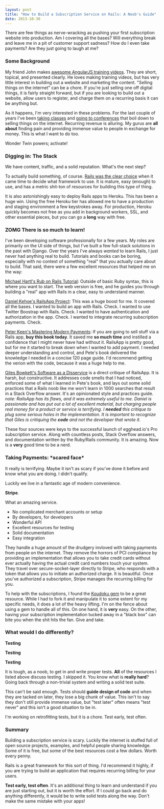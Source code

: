 ```yaml
---
layout: post
title: "How to Build a Subscription Service on Rails: A Noob's Guide"
date: 2013-10-30
---
```


There are few things as nerve-wracking as pushing your first subscription
website into production. Am I covering all the bases? Will everything break and
leave me in a pit of customer support sadness? How do I even take payments? Are
they just going to laugh at me?

### Some Background

My friend John makes [awesome AngularJS training videos](https://egghead.io). They are short, topical, and
presented clearly. He loves making training videos, but has very little interest
in building out a website and marketing the content. "Selling things on the
internet" can be a chore. If you're just selling one off digital things, it is
fairly straight forward, but if you are looking to build out a website, allow
users to register, and charge them on a recurring basis it can be anything but.

As it happens, I'm very interested in these problems. For the last couple of
years I've been [taking
classes](https://www.joelhooks.com/blog/2013/06/07/what-i-learned-from-brennan-dunns-consultancy-masterclass-w-slash-sketchnotes/)
and [going to
conferences](https://www.joelhooks.com/blog/2013/06/06/my-sketchnotes-and-thoughts-from-baconbizconf-2013/)
that boil down to selling things on the internet. Recurring revenue is alluring.
My gurus are **all about** finding pain and providing immense value to people in
exchange for money. This is what I want to do too.

Wonder Twin powers; activate!

### Digging in: The Stack

We have content, traffic, and a solid reputation. What's the next step?

To actually build something, of course. [Rails was the clear
choice](https://www.joelhooks.com/blog/2013/09/15/why-i-built-an-angularjs-training-site-on-rails/)
when it came time to decide what framework to use. It is mature, easy (enough)
to use, and has a metric shit-ton of resources for building this type of thing.

It is also astonishingly easy to deploy Rails apps to Heroku. This has been a
huge win. Using the free Heroku tier has allowed me to have a production and
staging environment a few keystrokes away. For production, Heroku quickly becomes not free as you add in background workers, SSL, and other essential pieces, but you can go a **long** way with free.

### ZOMG There is so much to learn!

I've been developing software professionally for a few years. My roles are
primarily on the UI side of things, but I've built a few full-stack solutions in
the past with Django. Over the years I've always _wanted_ to learn Rails, I just
never had anything real to build. Tutorials and books can be boring, especially
with no context of something "real" that you actually care about to build. That
said, there were a few excellent resources that helped me on the way:

[Michael Hartl's Rub on Rails Tutorial](https://ruby.railstutorial.org/): Outside
of basic Ruby syntax, this is where you want to start. The web version is free,
and he guides you through building a "real" app with Rails in a clear, easy to
understand manner.

[Daniel Kehoe's RailsApp Project](https://railsapps.github.io/): This was a huge
boost for me. It covered all the bases. I wanted to build an app with Rails.
Check. I wanted to use Twitter Boostrap with Rails. Check. I wanted to have
authentication and authorization in the app. Check. I wanted to integrate
recurring subscription payments. Check.

[Peter Keen's Mastering Modern
Payments](https://www.petekeen.net/mastering-modern-payments): If you are going
to sell stuff via a Rails app, **buy this book today**. It saved me **so much
time** and instilled a confidence that I might never have had without it.
RailsApp is pretty good, but for me it started to break down when I wanted to
add payment. I needed deeper understanding and control, and Pete's book
delivered the knowledge I needed in a concise 120 page guide. I'd recommend
getting the verion with the code, because it was a huge help to me.

[Giles Bowkett's Software as a
Disservice](https://gilesbowkett.blogspot.com/2013/10/new-ebook-software-as-disservice-fixing.html)
is a direct critique of RailsApp. It is harsh, but constructive. It addresses
code smells that I had noticed, enforced some of what I learned in Pete's book,
and lays out some solid practices that a Rails noob like me won't learn in 1000
searches that result in a Stack Overflow answer. It's an opinionated style and
practices guide. _note: RailsApp has its flaws, and it was extremely useful to
me. Daniel is passionate and has put out a lot of excellent material, but
charging people real money for a product or service is terrifying. I **needed**
this critique to plug some serious holes in the implementation. It is important
to recognize that Giles is critiquing the **code** and not the developer that
wrote it._

These four sources were keys to the successful launch of egghead.io's Pro
subscription service. Along with countless posts, Stack Overflow answers, and
documentation written by the Ruby/Rails community. It is amazing. Now is a
**very** good time to be a nerd.

### Taking Payments: \*scared face\*

It really is terrifying. Maybe it isn't as scary if you've done it before and
know what you are doing. I didn't qualify.

Luckily we live in a fantastic age of modern convenience.

**Stripe**.

What an amazing service.

- No complicated merchant accounts or setup
- By developers, for developers
- Wonderful API
- Excellent resources for testing
- Solid documentation
- Easy integration

They handle a huge amount of the drudgery invloved with taking payments from
people on the internet. They remove the horrors of PCI compliance by providing
an implementation that allows you to take credit cards without ever actually
having the actual credit card numbers touch your system. They travel over
secure-socket-layer directly to Stripe, who responds with a token that allows
you to initiate an authorized charge. It is beautiful. Once you've authorized a
subscription, Stripe manages the recurring billing for you.

To help with the subscriptions, I found the [Koudoku
gem](https://github.com/andrewculver/koudoku) to be a great resource. While I
had to fork it and manipulate it to some extent for my specific needs, it does a
lot of the heavy lifting. I'm on the fence about using a gem to handle all of
this. On one hand, it is **very** easy. On the other, having your subscription
implementation tucked away in a "black box" can bite you when the shit hits the
fan. Give and take.

### What would I do differently?

**Testing**

**Testing**

**Testing**

It is tough, as a noob, to get in and write proper tests. **All** of the
resources I listed above discuss testing. I skipped it. You know what is
**really hard**? Going back through a non-trivial system and writing a solid
test suite.

This can't be said enough. Tests should **guide design of code** and when they
are tacked on later, they lose a big chunk of value. This isn't to say they
don't still provide immense value, but "test later" often means "test never" and
this isn't a good situation to be in.

I'm working on retrofitting tests, but it is a chore. Test early, test often.

### Summary

Building a subscription service is scary. Luckily the internet is stuffed full
of open source projects, examples, and helpful people sharing knowledge. Some of
it is free, but some of the best resources cost a few dollars. Worth every
penny.

Rails is a great framework for this sort of thing. I'd recommend it highly, if
you are trying to build an application that requires recurring billing for your
users.

**Test early, test often**. It's an additional thing to learn and understand if
you are just starting out, but it is worth the effort. If I could go back and do
anything differently, it would be to write solid tests along the way. Don't make
the same mistake with your apps!
